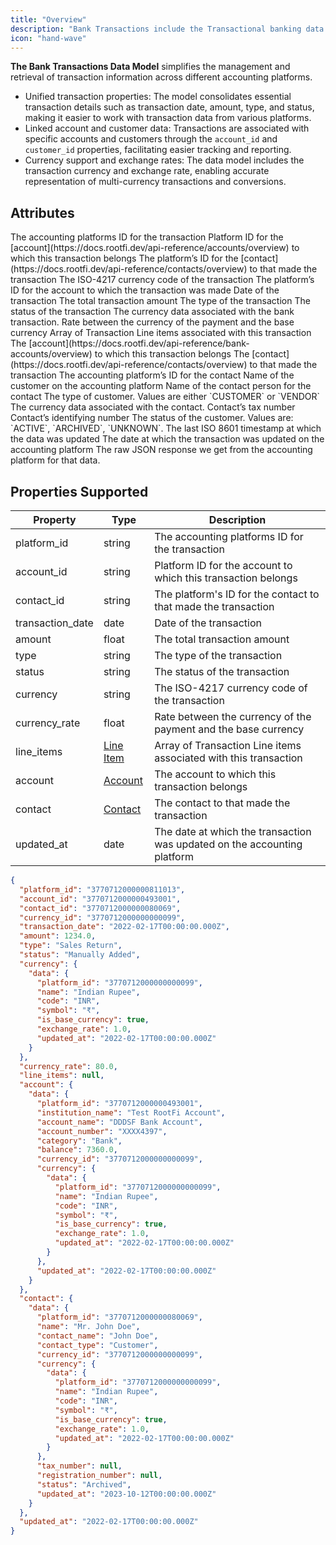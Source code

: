 ```yaml
---
title: "Overview"
description: "Bank Transactions include the Transactional banking data for a specific company and account."
icon: "hand-wave"
---
```


**The Bank Transactions Data Model** simplifies the management and retrieval of transaction information across different accounting platforms.

- Unified transaction properties: The model consolidates essential transaction details such as transaction date, amount, type, and status, making it easier to work with transaction data from various platforms.
- Linked account and customer data: Transactions are associated with specific accounts and customers through the `account_id` and `customer_id` properties, facilitating easier tracking and reporting.
- Currency support and exchange rates: The data model includes the transaction currency and exchange rate, enabling accurate representation of multi-currency transactions and conversions.

## Attributes

<ResponseField name="platform_id" type="string" required>
  The accounting platforms ID for the transaction
</ResponseField>

<ResponseField name="account_id" type="string">
  Platform ID for the [account](https://docs.rootfi.dev/api-reference/accounts/overview) to which this transaction belongs
</ResponseField>

<ResponseField name="contact_id" type="string">
  The platform’s ID for the [contact](https://docs.rootfi.dev/api-reference/contacts/overview) to that made the transaction
</ResponseField>

<ResponseField name="currency_id" type="string">
  The ISO-4217 currency code of the transaction
</ResponseField>

<ResponseField name="to_account_id" type="string">
  The platform’s ID for the account to which the transaction was made
</ResponseField>

<ResponseField name="transaction_date" type="date">
  Date of the transaction
</ResponseField>

<ResponseField name="amount" type="float">
  The total transaction amount
</ResponseField>

<ResponseField name="type" type="string">
  The type of the transaction
</ResponseField>

<ResponseField name="status" type="string">
  The status of the transaction
</ResponseField>

<ResponseField name="currency" type="Object">
  The currency data associated with the bank transaction.
  <Expandable title="properties">
    <ResponseField name="data" type="Object">
      <Expandable title="properties">
        <Snippet file="currency_snippet.mdx" />
      </Expandable>
    </ResponseField>
  </Expandable>
</ResponseField>

<ResponseField name="currency_rate" type="float">
  Rate between the currency of the payment and the base currency
</ResponseField>

<ResponseField name="line_items" type="Line Item">
  Array of Transaction Line items associated with this transaction
  <Expandable title="properties">
    <ResponseField name="data" type="Object">
      <Expandable title="properties">
        <Snippet file="line_items_snippeet.mdx" />
      </Expandable>
    </ResponseField>
  </Expandable>
</ResponseField>

<ResponseField name="account" type="Account">
  The [account](https://docs.rootfi.dev/api-reference/bank-accounts/overview) to which this transaction belongs
  <Expandable title="properties">
    <ResponseField name="data" type="Object">
      <Expandable title="properties">
        <Snippet file="bank_accounts_snippet.mdx" />
      </Expandable>
    </ResponseField>
  </Expandable>
</ResponseField>

<ResponseField name="contact" type="Contact" >
  The [contact](https://docs.rootfi.dev/api-reference/contacts/overview) to that made the transaction
  <Expandable title="properties">
    <ResponseField name="data" type="Object" >
      <Expandable title="properties">
    <ResponseField name="platform_id" type="string" >
      The accounting platform’s ID for the contact
    </ResponseField>
    <ResponseField name="name" type="string" >
      Name of the customer on the accounting platform
    </ResponseField>
    <ResponseField name="contact_name" type="string" >
      Name of the contact person for the contact
    </ResponseField>
    <ResponseField name="contact_type" type="enum" >
      The type of customer. Values are either `CUSTOMER` or `VENDOR`
    </ResponseField>
    <ResponseField name="currency" type="string" >
      The currency data associated with the contact.
      <Expandable title="properties">
    <ResponseField name="data" type="Object" >
    <Expandable title="properties">
      <Snippet file="currency_snippet.mdx" />
  </Expandable>
</ResponseField>

  </Expandable>
    </ResponseField>
  <ResponseField name="tax_number" type="string" >
    Contact’s tax number
  </ResponseField>
  <ResponseField name="registration_number" type="string" >
    Contact’s identifying number
  </ResponseField>
  <ResponseField name="status" type="enum" >
    The status of the customer. Values are: `ACTIVE`, `ARCHIVED`, `UNKNOWN`.
  </ResponseField>
  <ResponseField name="updated_at" type="date" >
    The last ISO 8601 timestamp at which the data was updated
  </ResponseField>
      </Expandable>
  </ResponseField>
  </Expandable>
</ResponseField>
<ResponseField name="updated_at" type="date" required>
  The date at which the transaction was updated on the accounting platform
</ResponseField>

<ResponseField name="raw_data" type="object">
  The raw JSON response we get from the accounting platform for that data.
</ResponseField>

## Properties Supported

| Property         | Type                          | Description                                                              |
| ---------------- | ----------------------------- | ------------------------------------------------------------------------ |
| platform_id      | string                        | The accounting platforms ID for the transaction                          |
| account_id       | string                        | Platform ID for the account to which this transaction belongs            |
| contact_id       | string                        | The platform's ID for the contact to that made the transaction           |
| transaction_date | date                          | Date of the transaction                                                  |
| amount           | float                         | The total transaction amount                                             |
| type             | string                        | The type of the transaction                                              |
| status           | string                        | The status of the transaction                                            |
| currency         | string                        | The ISO-4217 currency code of the transaction                            |
| currency_rate    | float                         | Rate between the currency of the payment and the base currency           |
| line_items       | [Line Item](/docs/line-items) | Array of Transaction Line items associated with this transaction         |
| account          | [Account](/docs/accounts)     | The account to which this transaction belongs                            |
| contact          | [Contact](/docs/contacts)     | The contact to that made the transaction                                 |
| updated_at       | date                          | The date at which the transaction was updated on the accounting platform |

<ResponseExample name="The Bank Transaction Object" >

```json The Bank Transaction Response Object
{
  "platform_id": "3770712000000811013",
  "account_id": "3770712000000493001",
  "contact_id": "3770712000000080069",
  "currency_id": "3770712000000000099",
  "transaction_date": "2022-02-17T00:00:00.000Z",
  "amount": 1234.0,
  "type": "Sales Return",
  "status": "Manually Added",
  "currency": {
    "data": {
      "platform_id": "3770712000000000099",
      "name": "Indian Rupee",
      "code": "INR",
      "symbol": "₹",
      "is_base_currency": true,
      "exchange_rate": 1.0,
      "updated_at": "2022-02-17T00:00:00.000Z"
    }
  },
  "currency_rate": 80.0,
  "line_items": null,
  "account": {
    "data": {
      "platform_id": "3770712000000493001",
      "institution_name": "Test RootFi Account",
      "account_name": "DDDSF Bank Account",
      "account_number": "XXXX4397",
      "category": "Bank",
      "balance": 7360.0,
      "currency_id": "3770712000000000099",
      "currency": {
        "data": {
          "platform_id": "3770712000000000099",
          "name": "Indian Rupee",
          "code": "INR",
          "symbol": "₹",
          "is_base_currency": true,
          "exchange_rate": 1.0,
          "updated_at": "2022-02-17T00:00:00.000Z"
        }
      },
      "updated_at": "2022-02-17T00:00:00.000Z"
    }
  },
  "contact": {
    "data": {
      "platform_id": "3770712000000080069",
      "name": "Mr. John Doe",
      "contact_name": "John Doe",
      "contact_type": "Customer",
      "currency_id": "3770712000000000099",
      "currency": {
        "data": {
          "platform_id": "3770712000000000099",
          "name": "Indian Rupee",
          "code": "INR",
          "symbol": "₹",
          "is_base_currency": true,
          "exchange_rate": 1.0,
          "updated_at": "2022-02-17T00:00:00.000Z"
        }
      },
      "tax_number": null,
      "registration_number": null,
      "status": "Archived",
      "updated_at": "2023-10-12T00:00:00.000Z"
    }
  },
  "updated_at": "2022-02-17T00:00:00.000Z"
}
```

</ResponseExample>
